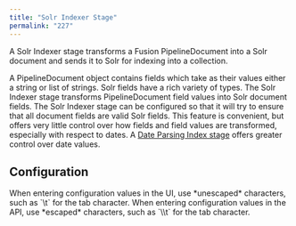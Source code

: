 ```yaml
---
title: "Solr Indexer Stage"
permalink: "227"
---
```


A Solr Indexer stage transforms a Fusion PipelineDocument into a Solr document and sends it to Solr for indexing into a collection.

A PipelineDocument object contains fields which take as their values either a string or list of strings. Solr fields have a rich variety of types. The Solr Indexer stage transforms PipelineDocument field values into Solr document fields. The Solr Indexer stage can be configured so that it will try to ensure that all document fields are valid Solr fields. This feature is convenient, but offers very little control over how fields and field values are transformed, especially with respect to dates. A [Date Parsing Index stage](/fusion-server/4.2/241/date-parsing-index-stage) offers greater control over date values.

## Configuration

<Tip>
When entering configuration values in the UI, use *unescaped* characters, such as `\t` for the tab character. When entering configuration values in the API, use *escaped* characters, such as `\\t` for the tab character.
</Tip>


<SchemaParamFields schema={schema}/>
